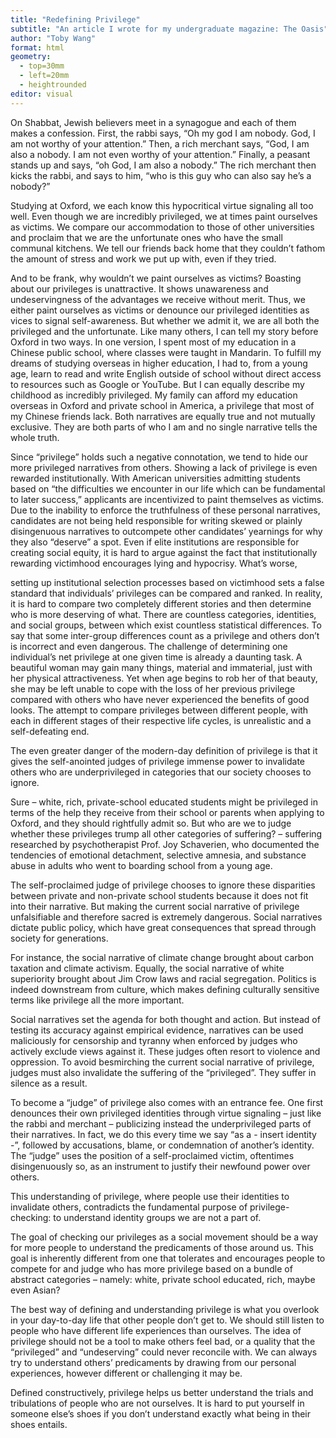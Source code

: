 ```yaml
---
title: "Redefining Privilege"
subtitle: "An article I wrote for my undergraduate magazine: The Oasis"
author: "Toby Wang"
format: html
geometry:
  - top=30mm
  - left=20mm
  - heightrounded
editor: visual
---
```


On Shabbat, Jewish believers meet in a synagogue and each of them makes a confession. First, the rabbi says, "Oh my god I am nobody. God, I am not worthy of your attention." Then, a rich merchant says, "God, I am also a nobody. I am not even worthy of your attention." Finally, a peasant stands up and says, "oh God, I am also a nobody." The rich merchant then kicks the rabbi, and says to him, "who is this guy who can also say he's a nobody?"

Studying at Oxford, we each know this hypocritical virtue signaling all too well. Even though we are incredibly privileged, we at times paint ourselves as victims. We compare our accommodation to those of other universities and proclaim that we are the unfortunate ones who have the small communal kitchens. We tell our friends back home that they couldn't fathom the amount of stress and work we put up with, even if they tried.

And to be frank, why wouldn't we paint ourselves as victims? Boasting about our privileges is unattractive. It shows unawareness and undeservingness of the advantages we receive without merit. Thus, we either paint ourselves as victims or denounce our privileged identities as vices to signal self-awareness. But whether we admit it, we are all both the privileged and the unfortunate. Like many others, I can tell my story before Oxford in two ways. In one version, I spent most of my education in a Chinese public school, where classes were taught in Mandarin. To fulfill my dreams of studying overseas in higher education, I had to, from a young age, learn to read and write English outside of school without direct access to resources such as Google or YouTube. But I can equally describe my childhood as incredibly privileged. My family can afford my education overseas in Oxford and private school in America, a privilege that most of my Chinese friends lack. Both narratives are equally true and not mutually exclusive. They are both parts of who I am and no single narrative tells the whole truth. 

Since "privilege" holds such a negative connotation, we tend to hide our more privileged narratives from others. Showing a lack of privilege is even rewarded institutionally. With American universities admitting students based on "the difficulties we encounter in our life which can be fundamental to later success," applicants are incentivized to paint themselves as victims. Due to the inability to enforce the truthfulness of these personal narratives, candidates are not being held responsible for writing skewed or plainly disingenuous narratives to outcompete other candidates' yearnings for why they also "deserve" a spot. Even if elite institutions are responsible for creating social equity, it is hard to argue against the fact that institutionally rewarding victimhood encourages lying and hypocrisy. What's worse,

setting up institutional selection processes based on victimhood sets a false standard that individuals' privileges can be compared and ranked. In reality, it is hard to compare two completely different stories and then determine who is more deserving of what. There are countless categories, identities, and social groups, between which exist countless statistical differences. To say that some inter-group differences count as a privilege and others don't is incorrect and even dangerous. The challenge of determining one individual's net privilege at one given time is already a daunting task. A beautiful woman may gain many things, material and immaterial, just with her physical attractiveness. Yet when age begins to rob her of that beauty, she may be left unable to cope with the loss of her previous privilege compared with others who have never experienced the benefits of good looks. The attempt to compare privileges between different people, with each in different stages of their respective life cycles, is unrealistic and a self-defeating end. 

The even greater danger of the modern-day definition of privilege is that it gives the self-anointed judges of privilege immense power to invalidate others who are underprivileged in categories that our society chooses to ignore. 

Sure -- white, rich, private-school educated students might be privileged in terms of the help they receive from their school or parents when applying to Oxford, and they should rightfully admit so. But who are we to judge whether these privileges trump all other categories of suffering? -- suffering researched by psychotherapist Prof. Joy Schaverien, who documented the tendencies of emotional detachment, selective amnesia, and substance abuse in adults who went to boarding school from a young age. 

The self-proclaimed judge of privilege chooses to ignore these disparities between private and non-private school students because it does not fit into their narrative. But making the current social narrative of privilege unfalsifiable and therefore sacred is extremely dangerous. Social narratives dictate public policy, which have great consequences that spread through society for generations. 

For instance, the social narrative of climate change brought about carbon taxation and climate activism. Equally, the social narrative of white superiority brought about Jim Crow laws and racial segregation. Politics is indeed downstream from culture, which makes defining culturally sensitive terms like privilege all the more important. 

Social narratives set the agenda for both thought and action. But instead of testing its accuracy against empirical evidence, narratives can be used maliciously for censorship and tyranny when enforced by judges who actively exclude views against it. These judges often resort to violence and oppression. To avoid besmirching the current social narrative of privilege, judges must also invalidate the suffering of the "privileged". They suffer in silence as a result. 

To become a "judge" of privilege also comes with an entrance fee. One first denounces their own privileged identities through virtue signaling -- just like the rabbi and merchant -- publicizing instead the underprivileged parts of their narratives. In fact, we do this every time we say "as a - insert identity - ", followed by accusations, blame, or condemnation of another's identity. The "judge" uses the position of a self-proclaimed victim, oftentimes disingenuously so, as an instrument to justify their newfound power over others. 

This understanding of privilege, where people use their identities to invalidate others, contradicts the fundamental purpose of privilege-checking: to understand identity groups we are not a part of. 

The goal of checking our privileges as a social movement should be a way for more people to understand the predicaments of those around us. This goal is inherently different from one that tolerates and encourages people to compete for and judge who has more privilege based on a bundle of abstract categories -- namely: white, private school educated, rich, maybe even Asian? 

The best way of defining and understanding privilege is what you overlook in your day-to-day life that other people don't get to. We should still listen to people who have different life experiences than ourselves. The idea of privilege should not be a tool to make others feel bad, or a quality that the "privileged" and "undeserving" could never reconcile with. We can always try to understand others' predicaments by drawing from our personal experiences, however different or challenging it may be. 

Defined constructively, privilege helps us better understand the trials and tribulations of people who are not ourselves. It is hard to put yourself in someone else's shoes if you don't understand exactly what being in their shoes entails.
